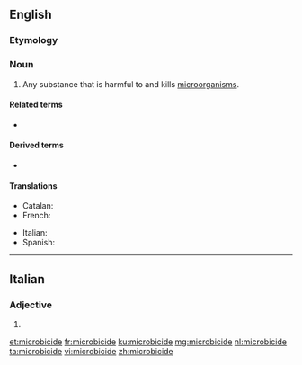 ==English==
{{wikipedia}}

===Etymology===
{{suffix|microbe|cide|lang=en}}

===Noun===
{{en-noun}}

# Any substance that is harmful to and kills [[microorganism]]s.

====Related terms====
* {{l|en|microbe}}

====Derived terms====
* {{l|en|microbicidal}}

====Translations====
{{trans-top|substance that is harmful to microorganisms}}
* Catalan: {{t|ca|microbicida|f}}
* French: {{t+|fr|microbicide}}
{{trans-mid}}
* Italian: {{t+|it|microbicida|m}}
* Spanish: {{t|es|microbicida|f}}
{{trans-bottom}}

----

==Italian==

===Adjective===
{{head|it|adjective form}}

# {{feminine plural of|microbicida|lang=it}}

[[et:microbicide]]
[[fr:microbicide]]
[[ku:microbicide]]
[[mg:microbicide]]
[[nl:microbicide]]
[[ta:microbicide]]
[[vi:microbicide]]
[[zh:microbicide]]
